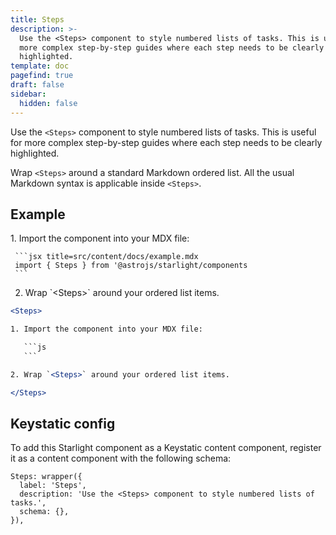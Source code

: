 ```yaml
---
title: Steps
description: >-
  Use the <Steps> component to style numbered lists of tasks. This is useful for
  more complex step-by-step guides where each step needs to be clearly
  highlighted.
template: doc
pagefind: true
draft: false
sidebar:
  hidden: false
---
```

Use the `<Steps>` component to style numbered lists of tasks. This is useful for more complex step-by-step guides where each step needs to be clearly highlighted.

Wrap `<Steps>` around a standard Markdown ordered list. All the usual Markdown syntax is applicable inside `<Steps>`.

## Example

<Steps>
  1. Import the component into your MDX file:

     ```jsx title=src/content/docs/example.mdx
     import { Steps } from '@astrojs/starlight/components
     ```
  2. Wrap \`\<Steps>\` around your ordered list items.
</Steps>

````jsx title=src/content/docs/example.mdx
<Steps>

1. Import the component into your MDX file:

   ```js
   ```

2. Wrap `<Steps>` around your ordered list items.

</Steps>
````

## Keystatic config

To add this Starlight component as a Keystatic content component, register it as a content component with the following schema:

```tsx title=keystatic.config.tsx
Steps: wrapper({
  label: 'Steps',
  description: 'Use the <Steps> component to style numbered lists of tasks.',
  schema: {},
}),
```
